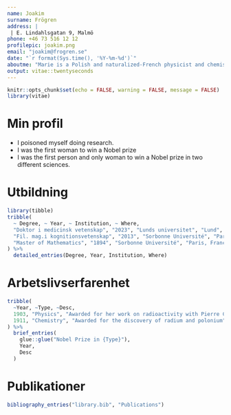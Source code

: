 ```yaml
---
name: Joakim
surname: Frögren
address: |
 | E. Lindahlsgatan 9, Malmö
phone: +46 73 516 12 12
profilepic: joakim.png
email: "joakim@frogren.se"
date: "`r format(Sys.time(), '%Y-%m-%d')`"
aboutme: "Marie is a Polish and naturalized-French physicist and chemist who conducts pioneering research on radioactivity."
output: vitae::twentyseconds
---
```


```r
knitr::opts_chunk$set(echo = FALSE, warning = FALSE, message = FALSE)
library(vitae)
```

# Min profil

-   I poisoned myself doing research.
-   I was the first woman to win a Nobel prize
-   I was the first person and only woman to win a Nobel prize in two different sciences.

# Utbildning

```r
library(tibble)
tribble(
  ~ Degree, ~ Year, ~ Institution, ~ Where,
  "Doktor i medicinsk vetenskap", "2023", "Lunds universitet", "Lund",
  "Fil. mag.i kognitionsvetenskap", "2013", "Sorbonne Université", "Paris, France",
  "Master of Mathematics", "1894", "Sorbonne Université", "Paris, France"
) %>% 
  detailed_entries(Degree, Year, Institution, Where)
```

# Arbetslivserfarenhet

```r
tribble(
  ~Year, ~Type, ~Desc,
  1903, "Physics", "Awarded for her work on radioactivity with Pierre Curie and Henri Becquerel",
  1911, "Chemistry", "Awarded for the discovery of radium and polonium"
) %>% 
  brief_entries(
    glue::glue("Nobel Prize in {Type}"),
    Year, 
    Desc
  )
```
# Publikationer

```r
bibliography_entries("library.bib", "Publications") 
``` 
